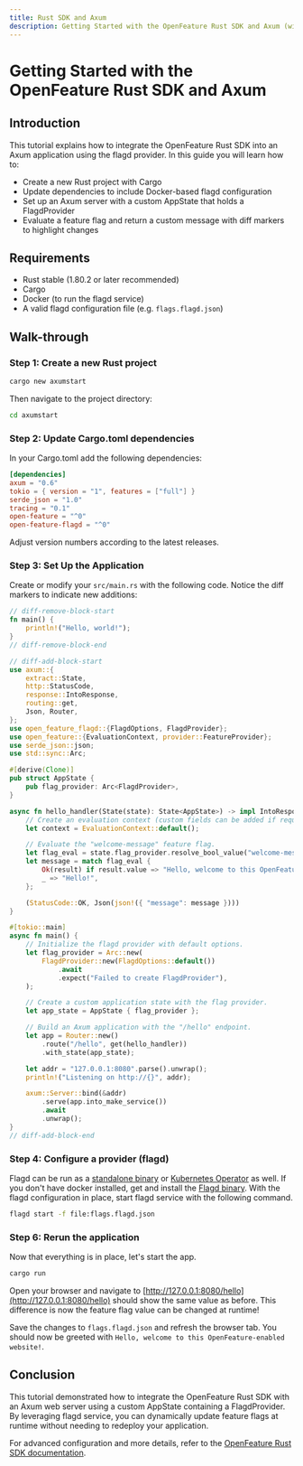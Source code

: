 ```yaml
---
title: Rust SDK and Axum
description: Getting Started with the OpenFeature Rust SDK and Axum (with Docker example)
---
```



# Getting Started with the OpenFeature Rust SDK and Axum

## Introduction

This tutorial explains how to integrate the OpenFeature Rust SDK into an Axum application using the flagd provider. In this guide you will learn how to:

- Create a new Rust project with Cargo
- Update dependencies to include Docker-based flagd configuration
- Set up an Axum server with a custom AppState that holds a FlagdProvider
- Evaluate a feature flag and return a custom message with diff markers to highlight changes

## Requirements

- Rust stable (1.80.2 or later recommended)
- Cargo
- Docker (to run the flagd service)
- A valid flagd configuration file (e.g. `flags.flagd.json`)

## Walk-through

### Step 1: Create a new Rust project

```bash
cargo new axumstart
```

Then navigate to the project directory:

```bash
cd axumstart
```

### Step 2: Update Cargo.toml dependencies

In your Cargo.toml add the following dependencies:

```toml
[dependencies]
axum = "0.6"
tokio = { version = "1", features = ["full"] }
serde_json = "1.0"
tracing = "0.1"
open-feature = "^0"
open-feature-flagd = "^0"
```

Adjust version numbers according to the latest releases.

### Step 3: Set Up the Application

Create or modify your `src/main.rs` with the following code. Notice the diff markers to indicate new additions:
```rust
// diff-remove-block-start
fn main() {
    println!("Hello, world!");
}
// diff-remove-block-end

// diff-add-block-start
use axum::{
    extract::State,
    http::StatusCode,
    response::IntoResponse,
    routing::get,
    Json, Router,
};
use open_feature_flagd::{FlagdOptions, FlagdProvider};
use open_feature::{EvaluationContext, provider::FeatureProvider};
use serde_json::json;
use std::sync::Arc;

#[derive(Clone)]
pub struct AppState {
    pub flag_provider: Arc<FlagdProvider>,
}

async fn hello_handler(State(state): State<AppState>) -> impl IntoResponse {
    // Create an evaluation context (custom fields can be added if required)
    let context = EvaluationContext::default();

    // Evaluate the "welcome-message" feature flag.
    let flag_eval = state.flag_provider.resolve_bool_value("welcome-message", &context).await;
    let message = match flag_eval {
        Ok(result) if result.value => "Hello, welcome to this OpenFeature-enabled website!",
        _ => "Hello!",
    };

    (StatusCode::OK, Json(json!({ "message": message })))
}

#[tokio::main]
async fn main() {
    // Initialize the flagd provider with default options.
    let flag_provider = Arc::new(
        FlagdProvider::new(FlagdOptions::default())
            .await
            .expect("Failed to create FlagdProvider"),
    );

    // Create a custom application state with the flag provider.
    let app_state = AppState { flag_provider };

    // Build an Axum application with the "/hello" endpoint.
    let app = Router::new()
        .route("/hello", get(hello_handler))
        .with_state(app_state);

    let addr = "127.0.0.1:8080".parse().unwrap();
    println!("Listening on http://{}", addr);

    axum::Server::bind(&addr)
        .serve(app.into_make_service())
        .await
        .unwrap();
}
// diff-add-block-end
```

### Step 4: Configure a provider (flagd)

<FlagdContent />

Flagd can be run as a [standalone binary](https://flagd.dev/reference/flagd-cli/flagd/) or [Kubernetes Operator](https://openfeature.dev/docs/tutorials/ofo/) 
as well. If you don't have docker installed, get and install the [Flagd binary](https://github.com/open-feature/flagd/releases).
With the flagd configuration in place, start flagd service with the following command.

```sh
flagd start -f file:flags.flagd.json
```

### Step 6: Rerun the application

Now that everything is in place, let's start the app.

```sh
cargo run
```

Open your browser and navigate to [http://127.0.0.1:8080/hello](http://127.0.0.1:8080/hello) should show the same value as before.
This difference is now the feature flag value can be changed at runtime!

<FlagdChangeContent />

Save the changes to `flags.flagd.json` and refresh the browser tab.
You should now be greeted with `Hello, welcome to this OpenFeature-enabled website!`.

## Conclusion

This tutorial demonstrated how to integrate the OpenFeature Rust SDK with an Axum web server using a custom AppState containing a FlagdProvider. By leveraging flagd service, you can dynamically update feature flags at runtime without needing to redeploy your application.

For advanced configuration and more details, refer to the [OpenFeature Rust SDK documentation](https://docs.rs/open-feature-flagd/0.0.4/open_feature_flagd/).

